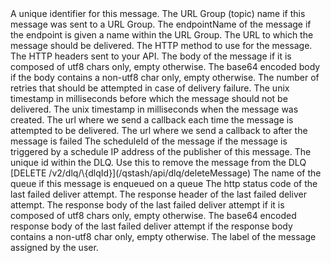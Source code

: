 <ResponseField name="messageId" type="string" required>
  A unique identifier for this message.
</ResponseField>

<ResponseField name="topicName" type="string">
  The URL Group (topic) name if this message was sent to a URL Group.
</ResponseField>

<ResponseField name="endpointName" type="string">
  The endpointName of the message if the endpoint is given a name within the URL Group.
</ResponseField>

<ResponseField name="url" type="string" required>
  The URL to which the message should be delivered.
</ResponseField>

<ResponseField name="method" type="string">
  The HTTP method to use for the message.
</ResponseField>

<ResponseField name="header" type="Record<string, string[]>">
  The HTTP headers sent to your API.
</ResponseField>

<ResponseField name="body" type="string">
  The body of the message if it is composed of utf8 chars only, empty otherwise.
</ResponseField>

<ResponseField name="bodyBase64" type="string">
  The base64 encoded body if the body contains a non-utf8 char only, empty otherwise.
</ResponseField>

<ResponseField name="maxRetries" type="int">
  The number of retries that should be attempted in case of delivery failure.
</ResponseField>

<ResponseField name="notBefore" type="int">
  The unix timestamp in milliseconds before which the message should not be delivered.
</ResponseField>

<ResponseField name="createdAt" type="int" required>
  The unix timestamp in milliseconds when the message was created.
</ResponseField>

<ResponseField name="callback" type="string">
  The url where we send a callback each time the message is attempted to be delivered.
</ResponseField>

<ResponseField name="failureCallback" type="string">
  The url where we send a callback to after the message is failed
</ResponseField>

<ResponseField name="scheduleId" type="string" >
  The scheduleId of the message if the message is triggered by a schedule
</ResponseField>

<ResponseField name="callerIP" type="string" required>
    IP address of the publisher of this message.
</ResponseField>

<ResponseField name="dlqId" type="string" required>
    The unique id within the DLQ. Use this to remove the message from the DLQ
    [DELETE /v2/dlq/\{dlqId}](/qstash/api/dlq/deleteMessage)
</ResponseField>

<ResponseField name="queueName" type="string">
  The name of the queue if this message is enqueued on a queue 
</ResponseField>

<ResponseField name="responseStatus" type="int">
  The http status code of the last failed deliver attempt.
</ResponseField>

<ResponseField name="responseHeader" type="Record<string, string[]">
  The response header of the last failed deliver attempt.
</ResponseField>

<ResponseField name="responseBody" type="string">
  The response body of the last failed deliver attempt if it is composed of utf8 chars only, empty otherwise.
</ResponseField>

<ResponseField name="responseBodyBase64" type="string">
  The base64 encoded response body of the last failed deliver attempt if the response body contains a non-utf8 char only, empty otherwise.
</ResponseField>

<ResponseField name="label" type="string">
  The label of the message assigned by the user.
</ResponseField>